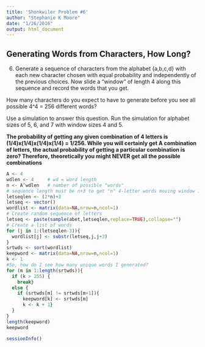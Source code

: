 ```yaml
---
title: 'Shonkwiler Problem #6'
author: "Stephanie K Moore"
date: "1/26/2016"
output: html_document
---
```

## Generating Words from Characters, How Long? ##

6. Generate a sequence of characters from the alphabet {a,b,c,d} with each new character chosen with equal probability and independently of the previous choices.  Now slide a "window" of length 4 along this sequence and record the words that you get.  

How many characters do you expect to have to generate before you see all possible 4^4 = 256 different words?     

Use a simulation to answer this question.  Run the simulation for alphabet sizes of 5, 6, and 7 with window sizes 4 and 5.     

**The probability of getting any given combination of 4 letters is (1/4)x(1/4)x(1/4)x(1/4) = 1/256. While you will certainly get A combination of letters, the actual probability of getting a particular combination is zero? Therefore, theoretically you might NEVER get all the possible combinations**     

```r
A <- 4
wdlen <- 4     # wd = word length 
n <- A^wdlen   # number of possible "words"
# sequence length must be n+3 to get "n" 4-letter words moving window 1 letter at a time
letseqlen <- (2*n)+3  
letseq <- vector()
wordlist <- matrix(data=NA,nrow=n,ncol=1)
# Create random sequence of letters
letseq <- paste(sample(abet,letseqlen,replace=TRUE),collapse="")
# Create a list of words
for (j in 1:(letseqlen-3)){   
  wordlist[j] <- substr(letseq,j,j+3)
}
srtwds <- sort(wordlist)
keepword <- matrix(data=NA,nrow=n,ncol=1)
k <- 1
#So, how do I see how many unique words I generated?
for (m in 1:length(srtwds)){ 
  if (k > 255) {
    break}
  else {
    if (srtwds[m] != srtwds[m+1]){
      keepword[k] <- srtwds[m]
      k <- k + 1}
  }
}
length(keepword)
keepword
```

```r
sessionInfo()
```